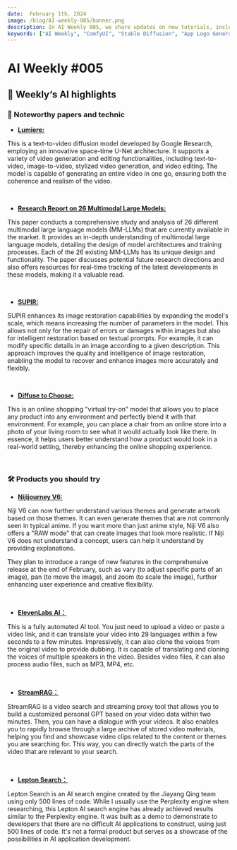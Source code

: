 ```yaml
---
date:  February 1th, 2024
image: /blog/AI-weekly-005/banner.png
description: In AI Weekly 005, we share updates on new tutorials, including how to generate an App logo using ComfyUI and advanced Stable Diffusion. We also highlight updates to existing tutorials, thanks to feedback from our Discord and Github users. The article features noteworthy AI-related papers and technologies, such as Mobile ALOHA and IP-Adapter-FaceID, and introduces new products like Convai. This article is a must-read for anyone keeping up with the latest in AI and ComfyUI.
keywords: ["AI Weekly", "ComfyUI", "Stable Diffusion", "App Logo Generation", "ControlNet", "Cloud Installation", "ComfyUI Basic", "Image-to-Image", "Mobile ALOHA", "IP-Adapter-FaceID", "Phi-2", "AI Tutorials", "AI Updates", "AI Technologies", "AI Papers"]
---
```


# AI Weekly #005


## 🤩  Weekly‘s AI highlights

### 📄 Noteworthy papers and technic

* [**Lumiere:**](https://arxiv.org/abs/2401.12945)

This is a text-to-video diffusion model developed by Google Research, employing an innovative space-time U-Net architecture. It supports a variety of video generation and editing functionalities, including text-to-video, image-to-video, stylized video generation, and video editing. The model is capable of generating an entire video in one go, ensuring both the coherence and realism of the video.

<br/>
<PhotoProvider>
  <PhotoView src="/blog/AI-weekly-005/001.png">
    <img src="/blog/AI-weekly-005/001.png" alt="" />
  </PhotoView>
</PhotoProvider>

* [**Research Report on 26 Multimodal Large Models:**](https://arxiv.org/abs/2401.13601)

This paper conducts a comprehensive study and analysis of 26 different multimodal large language models (MM-LLMs) that are currently available in the market. It provides an in-depth understanding of multimodal large language models, detailing the design of model architectures and training processes. Each of the 26 existing MM-LLMs has its unique design and functionality. The paper discusses potential future research directions and also offers resources for real-time tracking of the latest developments in these models, making it a valuable read.

<br/>
<PhotoProvider>
  <PhotoView src="/blog/AI-weekly-005/002.png">
    <img src="/blog/AI-weekly-005/002.png" alt="" />
  </PhotoView>
</PhotoProvider>

* [**SUPIR:**](https://arxiv.org/abs/2401.13627)

SUPIR enhances its image restoration capabilities by expanding the model's scale, which means increasing the number of parameters in the model. This allows not only for the repair of errors or damages within images but also for intelligent restoration based on textual prompts. For example, it can modify specific details in an image according to a given description. This approach improves the quality and intelligence of image restoration, enabling the model to recover and enhance images more accurately and flexibly.

<br/>
<PhotoProvider>
  <PhotoView src="/blog/AI-weekly-005/003.png">
    <img src="/blog/AI-weekly-005/003.png" alt="" />
  </PhotoView>
</PhotoProvider>

* [**Diffuse to Choose:**](https://arxiv.org/abs/2401.13795)

This is an online shopping "virtual try-on" model that allows you to place any product into any environment and perfectly blend it with that environment. For example, you can place a chair from an online store into a photo of your living room to see what it would actually look like there. In essence, it helps users better understand how a product would look in a real-world setting, thereby enhancing the online shopping experience.

<br/>
<PhotoProvider>
  <PhotoView src="/blog/AI-weekly-005/004.png">
    <img src="/blog/AI-weekly-005/004.png" alt="" />
  </PhotoView>
</PhotoProvider>

### 🛠️ Products you should try

* [**Nijijourney V6:**](https://nijijourney.com/en/)

Niji V6 can now further understand various themes and generate artwork based on those themes. It can even generate themes that are not commonly seen in typical anime. If you want more than just anime style, Niji V6 also offers a "RAW mode" that can create images that look more realistic. If Niji V6 does not understand a concept, users can help it understand by providing explanations.

They plan to introduce a range of new features in the comprehensive release at the end of February, such as vary (to adjust specific parts of an image), pan (to move the image), and zoom (to scale the image), further enhancing user experience and creative flexibility.

<br/>
<PhotoProvider>
  <PhotoView src="/blog/AI-weekly-005/005.png">
    <img src="/blog/AI-weekly-005/005.png" alt="" />
  </PhotoView>
</PhotoProvider>

* [**ElevenLabs AI：**](https://elevenlabs.io/dubbing)

This is a fully automated AI tool. You just need to upload a video or paste a video link, and it can translate your video into 29 languages within a few seconds to a few minutes. Impressively, it can also clone the voices from the original video to provide dubbing. It is capable of translating and cloning the voices of multiple speakers in the video. Besides video files, it can also process audio files, such as MP3, MP4, etc.

<br/>
<PhotoProvider>
  <PhotoView src="/blog/AI-weekly-005/006.png">
    <img src="/blog/AI-weekly-005/006.png" alt="" />
  </PhotoView>
</PhotoProvider>

* [**StreamRAG：**](https://github.com/video-db/StreamRAG)

StreamRAG is a video search and streaming proxy tool that allows you to build a customized personal GPT based on your video data within two minutes. Then, you can have a dialogue with your videos. It also enables you to rapidly browse through a large archive of stored video materials, helping you find and showcase video clips related to the content or themes you are searching for. This way, you can directly watch the parts of the video that are relevant to your search.

<br/>
<PhotoProvider>
  <PhotoView src="/blog/AI-weekly-005/007.png">
    <img src="/blog/AI-weekly-005/007.png" alt="" />
  </PhotoView>
</PhotoProvider>

* [**Lepton Search：**](https://search.lepton.run/)

Lepton Search is an AI search engine created by the Jiayang Qing team using only 500 lines of code. While I usually use the Perplexity engine when researching, this Lepton AI search engine has already achieved results similar to the Perplexity engine. It was built as a demo to demonstrate to developers that there are no difficult AI applications to construct, using just 500 lines of code. It's not a formal product but serves as a showcase of the possibilities in AI application development.

<br/>
<PhotoProvider>
  <PhotoView src="/blog/AI-weekly-005/008.png">
    <img src="/blog/AI-weekly-005/008.png" alt="" />
  </PhotoView>
</PhotoProvider>


<Subscribe />





